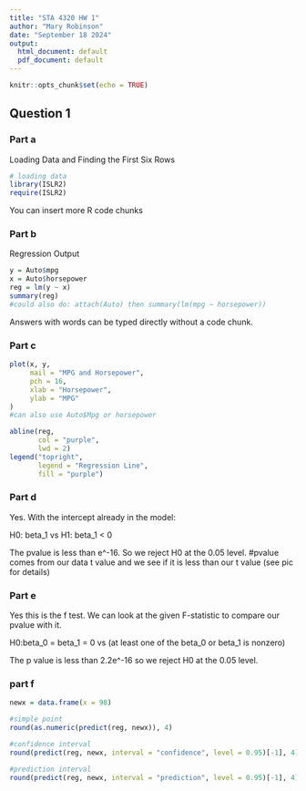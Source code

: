 ```yaml
---
title: "STA 4320 HW 1"
author: "Mary Robinson"
date: "September 18 2024"
output:
  html_document: default
  pdf_document: default
---
```


```r
knitr::opts_chunk$set(echo = TRUE)
```

## Question 1

### Part a

Loading Data and Finding the First Six Rows
```r
# loading data
library(ISLR2)
require(ISLR2)
```

You can insert more R code chunks 

### Part b

Regression Output
```r
y = Auto$mpg
x = Auto$horsepower
reg = lm(y ~ x)
summary(reg)
#could also do: attach(Auto) then summary(lm(mpg ~ horsepower))
```
Answers with words can be typed directly without a code chunk.

### Part c
```r
plot(x, y,
     mail = "MPG and Horsepower",
     pch = 16,
     xlab = "Horsepower",
     ylab = "MPG"
)
#can also use Auto$Mpg or horsepower

abline(reg,
       col = "purple",
       lwd = 2)
legend("topright",
       legend = "Regression Line",
       fill = "purple")
```

### Part d

Yes. With the intercept already in the model:

H0: beta_1 vs H1: beta_1 < 0

The pvalue is less than e^-16. So we reject H0 at the 0.05 level.
#pvalue comes from our data t value and we see if it is less than our t value (see pic for details)

### Part e

Yes this is the f test. We can look at the given F-statistic to compare our pvalue with it. 

H0:beta_0 = beta_1 = 0 vs (at least one of the beta_0 or beta_1 is nonzero)

The p value is less than 2.2e^-16 so we reject H0 at the 0.05 level.

### part f

```r
newx = data.frame(x = 98)

#simple point
round(as.numeric(predict(reg, newx)), 4)

#confidence interval
round(predict(reg, newx, interval = "confidence", level = 0.95)[-1], 4)

#prediction interval
round(predict(reg, newx, interval = "prediction", level = 0.95)[-1], 4)
```






